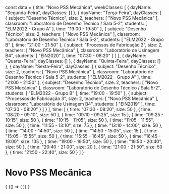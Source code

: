 const data = {
  title: "Novo PSS Mecânica",
  weekClasses: [
    {
      dayName: "Segunda-Feira",
      dayClasses: []
    },
    {
      dayName: "Terça-Feira",
      dayClasses: [
        {
          subject: "Desenho Técnico",
          size: 2,
          teachers: [
            "Novo PSS Mecânica"
          ],
          classroom: "Laboratório de Desenho Técnico / Sala 5-2",
          students: [
            "ELM2022 - Grupo A"
          ],
          time: "19:00 - 19:50"
        },
        {
          subject: "Desenho Técnico",
          size: 2,
          teachers: [
            "Novo PSS Mecânica"
          ],
          classroom: "Laboratório de Desenho Técnico / Sala 5-2",
          students: [
            "ELM2022 - Grupo B"
          ],
          time: "21:00 - 21:50"
        },
        {
          subject: "Processos de Fabricação 2",
          size: 2,
          teachers: [
            "Novo PSS Mecânica"
          ],
          classroom: "Laboratório de Usinagem B4",
          students: [
            "EIN2020"
          ],
          time: "07:30 - 08:20"
        }
      ]
    },
    {
      dayName: "Quarta-Feira",
      dayClasses: []
    },
    {
      dayName: "Quinta-Feira",
      dayClasses: []
    },
    {
      dayName: "Sexta-Feira",
      dayClasses: [
        {
          subject: "Desenho Técnico",
          size: 2,
          teachers: [
            "Novo PSS Mecânica"
          ],
          classroom: "Laboratório de Desenho Técnico / Sala 5-2",
          students: [
            "ELM2022 - Grupo A"
          ],
          time: "21:00 - 21:50"
        },
        {
          subject: "Desenho Técnico",
          size: 2,
          teachers: [
            "Novo PSS Mecânica"
          ],
          classroom: "Laboratório de Desenho Técnico / Sala 5-2",
          students: [
            "ELM2022 - Grupo B"
          ],
          time: "19:00 - 19:50"
        },
        {
          subject: "Processos de Fabricação 3",
          size: 2,
          teachers: [
            "Novo PSS Mecânica"
          ],
          classroom: "Laboratório de Usinagem B4",
          students: [
            "EIN2019"
          ],
          time: "07:30 - 08:20"
        }
      ]
    }
  ],
  time: [
    {
      time: "07:30 - 08:20",
      size: 50
    },
    {
      time: "08:20 - 09:10",
      size: 50
    },
    {
      time: "09:10 - 09:25",
      size: 15
    },
    {
      time: "09:25 - 10:15",
      size: 50
    },
    {
      time: "10:15 - 11:05",
      size: 50
    },
    {
      time: "11:05 - 11:55",
      size: 50
    },
    {
      time: "11:55 - 13:10",
      size: 75
    },
    {
      time: "13:10 - 14:00",
      size: 50
    },
    {
      time: "14:00 - 14:50",
      size: 50
    },
    {
      time: "14:50 - 15:05",
      size: 15
    },
    {
      time: "15:05 - 15:55",
      size: 50
    },
    {
      time: "15:55 - 16:45",
      size: 50
    },
    {
      time: "16:45 - 19:00",
      size: 135
    },
    {
      time: "19:00 - 19:50",
      size: 50
    },
    {
      time: "19:50 - 20:40",
      size: 50
    },
    {
      time: "20:40 - 21:00",
      size: 20
    },
    {
      time: "21:00 - 21:50",
      size: 50
    },
    {
      time: "21:50 - 22:40",
      size: 50
    }
  ]
}

# Novo PSS Mecânica

<div>
  {
    <BrowserOnly>
      {() => (
        <Grid
          title={data.title}
          weekClasses={data.weekClasses}
          time={data.time}
        />
      )}
    </BrowserOnly>
  }
</div>
